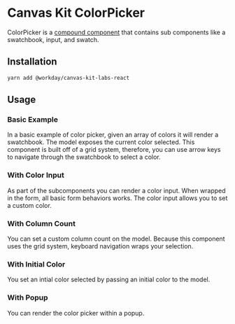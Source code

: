 


<Meta title="Labs/Color Picker/React" component={ColorPicker} />

# Canvas Kit ColorPicker

ColorPicker is a
[compound component](/getting-started/for-developers/resources/compound-components/) that contains
sub components like a swatchbook, input, and swatch.

## Installation

```sh
yarn add @workday/canvas-kit-labs-react
```

## Usage

### Basic Example

In a basic example of color picker, given an array of colors it will render a swatchbook. The model
exposes the current color selected. This component is built off of a grid system, therefore, you can
use arrow keys to navigate through the swatchbook to select a color.

<ExampleCodeBlock code={Basic} />

### With Color Input

As part of the subcomponents you can render a color input. When wrapped in the form, all basic form
behaviors works. The color input allows you to set a custom color.

<ExampleCodeBlock code={WithColorInput} />

### With Column Count

You can set a custom column count on the model. Because this component uses the grid system,
keyboard navigation wraps your selection.

<ExampleCodeBlock code={WithCustomColumnCount} />

### With Initial Color

You set an intial color selected by passing an initial color to the model.

<ExampleCodeBlock code={WithInitialColor} />

### With Popup

You can render the color picker within a popup.

<ExampleCodeBlock code={WithPopup} />
